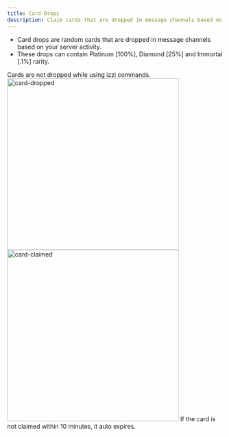 ```yaml
---
title: Card Drops
description: Claim cards that are dropped in message channels based on server activity.
---
```

- Card drops are random cards that are dropped in message channels based on your server activity.
- These drops can contain Platinum [100%], Diamond [25%] and Immortal [.1%] rarity.

<Note>Cards are not dropped while using izzi commands.</Note>
<img src="../images/card-dropped.jpg" alt="card-dropped" width="400" />
<img src="../images/card-claimed.jpg" alt="card-claimed" width="400" />
<Note>If the card is not claimed within 10 minutes, it auto expires.</Note>
<CardGroup cols="3">
<Card href="elements-and-rarity" title="Rarity" icon="thumbtack" horizontal  />
<Card href="inventory" title="Inventory" icon="thumbtack" horizontal  />
</CardGroup>